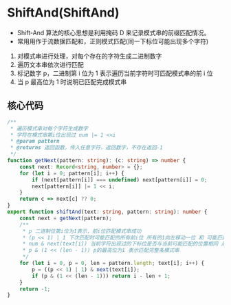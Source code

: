 # ShiftAnd(ShiftAnd)

- Shift-And 算法的核心思想是利用掩码 D 来记录模式串的前缀匹配情况。
- 常用用作于流数据匹配和，正则模式匹配(同一下标位可能出现多个字符)

1. 对模式串进行处理，对每个存在的字符生成二进制数字
1. 遍历文本串依次进行匹配
1. 标记数字 p，二进制第 i 位为 1 表示遍历当前字符时可匹配模式串的前 i 位
1. 当 p 最高位为 1 时说明已匹配完成模式串



## 核心代码

```ts
/**
 * 遍历模式串对每个字符生成数字
 * 字符在模式串第i位出现过 num |= 1 <<i
 * @param pattern
 * @returns 返回函数，传入任意字符，返回数字，不存在返回-1
 */
function getNext(pattern: string): (c: string) => number {
    const next: Record<string, number> = {};
    for (let i = 0; pattern[i]; i++) {
        if (next[pattern[i]] === undefined) next[pattern[i]] = 0;
        next[pattern[i]] |= 1 << i;
    }
    return c => next[c] ?? 0;
}
export function shiftAnd(text: string, pattern: string): number {
    const next = getNext(pattern);
    /**
     * p 二进制位第i位为1表示，前i位匹配模式串成功
     * (p << 1) | 1 下次匹配时可能匹配的所有前i位 所有的1向左移动一位 和 可能匹配当前首位
     * num & next(text[i]) 当前字符出现过的下标位是否与当前可能匹配的位置相同 从而获取当前字符下能够匹配的所有位置
     * p & (1 << (len - 1)) p的最高位为1 表示匹配完整条模式串
     */
    for (let i = 0, p = 0, len = pattern.length; text[i]; i++) {
        p = ((p << 1) | 1) & next(text[i]);
        if (p & (1 << (len - 1))) return i - len + 1;
    }
    return -1;
}
```